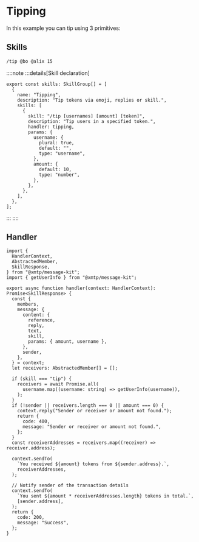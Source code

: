 # Tipping

In this example you can tip using 3 primitives:

## Skills

```bash [cmd]
/tip @bo @alix 15
```

::::note
:::details[Skill declaration]

```tsx [src/skills.ts]
export const skills: SkillGroup[] = [
  {
    name: "Tipping",
    description: "Tip tokens via emoji, replies or skill.",
    skills: [
      {
        skill: "/tip [usernames] [amount] [token]",
        description: "Tip users in a specified token.",
        handler: tipping,
        params: {
          username: {
            plural: true,
            default: "",
            type: "username",
          },
          amount: {
            default: 10,
            type: "number",
          },
        },
      },
    ],
  },
];
```

:::
::::

## Handler

```tsx [src/handler/tipping.ts]
import {
  HandlerContext,
  AbstractedMember,
  SkillResponse,
} from "@xmtp/message-kit";
import { getUserInfo } from "@xmtp/message-kit";

export async function handler(context: HandlerContext): Promise<SkillResponse> {
  const {
    members,
    message: {
      content: {
        reference,
        reply,
        text,
        skill,
        params: { amount, username },
      },
      sender,
    },
  } = context;
  let receivers: AbstractedMember[] = [];

  if (skill === "tip") {
    receivers = await Promise.all(
      username.map((username: string) => getUserInfo(username)),
    );
  }
  if (!sender || receivers.length === 0 || amount === 0) {
    context.reply("Sender or receiver or amount not found.");
    return {
      code: 400,
      message: "Sender or receiver or amount not found.",
    };
  }
  const receiverAddresses = receivers.map((receiver) => receiver.address);

  context.sendTo(
    `You received ${amount} tokens from ${sender.address}.`,
    receiverAddresses,
  );

  // Notify sender of the transaction details
  context.sendTo(
    `You sent ${amount * receiverAddresses.length} tokens in total.`,
    [sender.address],
  );
  return {
    code: 200,
    message: "Success",
  };
}
```
